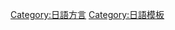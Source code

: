{{Navbox
|name   = 日語方言
|title  = [[日語]][[日語方言|方言]]
|state = {{{state|autocollapse}}}
|group1 = 方言
|listclass = hlist
|list1  = 
* [[東日本方言]]
** [[北海道方言]]
** [[東北方言 (日本)|東北方言]]
** [[關東方言]]
** [[東海東山方言]]
* [[西日本方言]]
** [[北陸方言]]
** [[近畿方言]]
*** [[关西共通语]]
***[[京都方言]]
** [[中國方言 (日本)|中國方言]]
** [[雲伯方言]]
** [[四國方言]]
* [[九州方言]]
** [[豐日方言]]
** [[肥筑方言]]
** [[薩隅方言]]
|group2 = 其他
|list2  = 
*[[八丈語]]
*[[小笠原語]]
*[[琉球日語]]
*[[台灣日語]]
}}<noinclude>
{{collapsible option}}
[[Category:日語方言]]
[[Category:日語模板]]
</noinclude>